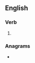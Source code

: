 ==English==

===Verb===
{{head|en|present participle}}

# {{present participle of|translocate|lang=en|nocat=1}}

===Anagrams===
* {{anagrams|en|transcolating}}